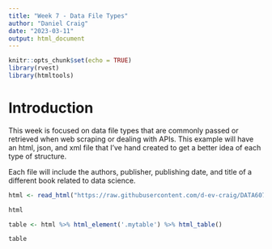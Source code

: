 ```yaml
---
title: "Week 7 - Data File Types"
author: "Daniel Craig"
date: "2023-03-11"
output: html_document
---
```


```r
knitr::opts_chunk$set(echo = TRUE)
library(rvest)
library(htmltools)
```

# Introduction  
  
This week is focused on data file types that are commonly passed or retrieved when web scraping or dealing with APIs. This example will have an html, json, and xml file that I've hand created to get a better idea of each type of structure.  
  
Each file will include the authors, publisher, publishing date, and title of a different book related to data science.  

```r

html <- read_html("https://raw.githubusercontent.com/d-ev-craig/DATA607/main/Week%207%20-%20Web%20Data%20%26%20APIs/html2.html")

html

table <- html %>% html_element('.mytable') %>% html_table()

table
```

